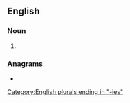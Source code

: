 ==English==

===Noun===
{{head|en|noun form}}

# {{plural of|concessionary|lang=en}}

===Anagrams===
* {{anagrams|en|a=acceeiinnoorsss|concessionaires}}

[[Category:English plurals ending in "-ies"]]